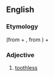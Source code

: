 ==English==

===Etymology===
{{der|en|grc|ἀγόμφιος||without molars}} (from {{m|grc|ἀ-||not}} + {{m|grc|γομφίος||molar}}, from {{m|grc|γόμφος||peg}}) + {{af|en|-ious}}

===Adjective===
{{en-adj|-}}

# [[toothless]]